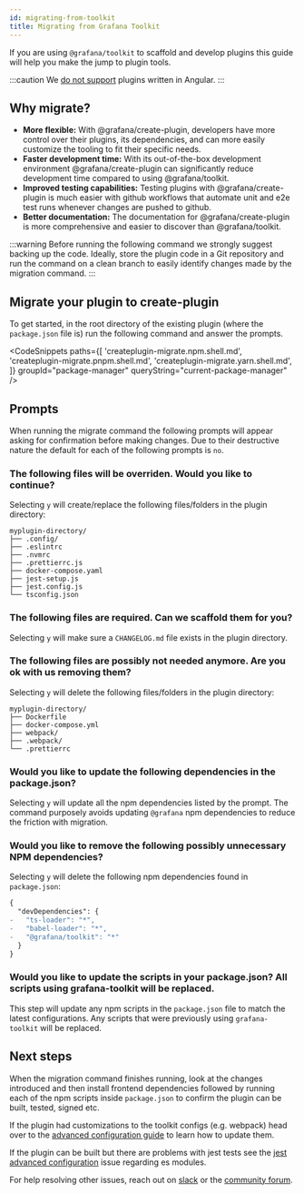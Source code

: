 ```yaml
---
id: migrating-from-toolkit
title: Migrating from Grafana Toolkit
---
```


If you are using `@grafana/toolkit` to scaffold and develop plugins this guide will help you make the jump to plugin tools.

:::caution
We [do not support](https://grafana.com/docs/grafana/latest/developers/angular_deprecation/) plugins written in Angular.
:::

## Why migrate?

- **More flexible:** With @grafana/create-plugin, developers have more control over their plugins, its dependencies, and can more easily customize the tooling to fit their specific needs.
- **Faster development time:** With its out-of-the-box development environment @grafana/create-plugin can significantly reduce development time compared to using @grafana/toolkit.
- **Improved testing capabilities:** Testing plugins with @grafana/create-plugin is much easier with github workflows that automate unit and e2e test runs whenever changes are pushed to github.
- **Better documentation:** The documentation for @grafana/create-plugin is more comprehensive and easier to discover than @grafana/toolkit.

:::warning
Before running the following command we strongly suggest backing up the code. Ideally, store the plugin code in a Git repository and run the command on a clean branch to easily identify changes made by the migration command.
:::

## Migrate your plugin to create-plugin

To get started, in the root directory of the existing plugin (where the `package.json` file is) run the following command and answer the prompts.

<CodeSnippets
  paths={[
    'createplugin-migrate.npm.shell.md',
    'createplugin-migrate.pnpm.shell.md',
    'createplugin-migrate.yarn.shell.md',
  ]}
  groupId="package-manager"
  queryString="current-package-manager"
/>

## Prompts

When running the migrate command the following prompts will appear asking for confirmation before making changes. Due to their destructive nature the default for each of the following prompts is `no`.

### The following files will be overriden. Would you like to continue?

Selecting `y` will create/replace the following files/folders in the plugin directory:

```
myplugin-directory/
├── .config/
├── .eslintrc
├── .nvmrc
├── .prettierrc.js
├── docker-compose.yaml
├── jest-setup.js
├── jest.config.js
└── tsconfig.json
```

### The following files are required. Can we scaffold them for you?

Selecting `y` will make sure a `CHANGELOG.md` file exists in the plugin directory.

### The following files are possibly not needed anymore. Are you ok with us removing them?

Selecting `y` will delete the following files/folders in the plugin directory:

```
myplugin-directory/
├── Dockerfile
├── docker-compose.yml
├── webpack/
├── .webpack/
└── .prettierrc
```

### Would you like to update the following dependencies in the package.json?

Selecting `y` will update all the npm dependencies listed by the prompt. The command purposely avoids updating `@grafana` npm dependencies to reduce the friction with migration.

### Would you like to remove the following possibly unnecessary NPM dependencies?

Selecting `y` will delete the following npm dependencies found in `package.json`:

```diff json
{
  "devDependencies": {
-   "ts-loader": "*",
-   "babel-loader": "*",
-   "@grafana/toolkit": "*"
  }
}
```

### Would you like to update the scripts in your package.json? All scripts using grafana-toolkit will be replaced.

This step will update any npm scripts in the `package.json` file to match the latest configurations. Any scripts that were previously using `grafana-toolkit` will be replaced.

## Next steps

When the migration command finishes running, look at the changes introduced and then install frontend dependencies followed by running each of the npm scripts inside `package.json` to confirm the plugin can be built, tested, signed etc.

If the plugin had customizations to the toolkit configs (e.g. webpack) head over to the [advanced configuration guide](./advanced-configuration.md) to learn how to update them.

If the plugin can be built but there are problems with jest tests see the [jest advanced configuration](advanced-configuration.md#esm-errors-with-jest) issue regarding es modules.

For help resolving other issues, reach out on [slack](https://grafana.slack.com/) or the [community forum](https://community.grafana.com/c/plugin-development/30).
